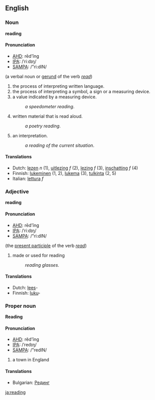 ==English==
===Noun===
'''reading'''

====Pronunciation====
*[[w:AHD|AHD]]: rēd'ĭng
*[[w:IPA|IPA]]: /ˈriːdɪŋ/
*[[w:SAMPA|SAMPA]]: /"ri:dIN/

(a verbal noun or [[gerund]] of the verb ''[[read]]'')
#the process of interpreting written language.
#the process of interpreting a symbol, a sign or a measuring device.
#a value indicated by a measuring device.
#:''a speedometer reading''.
#written material that is read aloud.
#:''a poetry reading''.
#an interpretation. 
#:''a reading of the current situation''.

====Translations====
*Dutch: [[lezen]] ''n'' (1), [[uitlezing]] ''f'' (2), [[lezing]] ''f'' (3), [[inschatting]] ''f'' (4)
*Finnish: [[lukeminen]] (1, 2), [[lukema]] (3), [[tulkinta]] (2, 5)
*Italian: [[lettura]] ''f''

===Adjective===
'''reading'''

====Pronunciation====
*[[w:AHD|AHD]]: rēd'ĭng
*[[w:IPA|IPA]]: /ˈriːdɪŋ/
*[[w:SAMPA|SAMPA]]: /"ri:dIN/

(the [[present participle]] of the verb ''[[read]]'')
#made or used for reading
#:''reading glasses''.

====Translations====
*Dutch: [[lees]]-
*Finnish: [[luku]]-

===Proper noun===
'''Reading'''

====Pronunciation====
*[[w:AHD|AHD]]: rĕd'ĭng
*[[w:IPA|IPA]]: /ˈredɪŋ/
*[[w:SAMPA|SAMPA]]: /"redIN/

# a town in England

====Translations====

*Bulgarian: [[Рединг]]

[[ja:reading]]